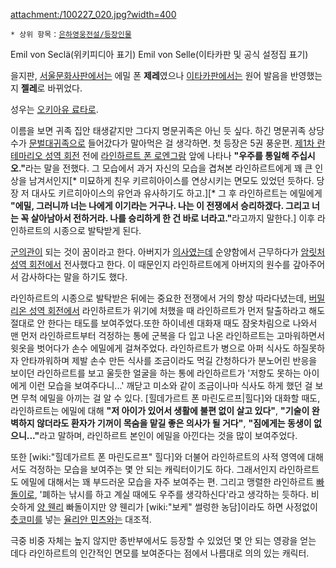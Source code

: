 attachment:/100227_020.jpg?width=400

 * 상위 항목：[[은하영웅전설/등장인물]]

Emil von Seclä(위키피디아 표기)
Emil von Selle(이타카판 및 공식 설정집 표기)

을지판, [[서울문화사]]판에서는 에밀 폰 '''제레'''였으나 [[이타카]]판에서는 원어 발음을 반영했는지 '''젤레'''로 바뀌었다.

성우는 [[오키아유 료타로]]. 

이름을 보면 귀족 집안 태생같지만 그다지 명문귀족은 아닌 듯 싶다. 하긴 명문귀족 상당수가 [[문벌대귀족]]으로 들어갔다가 말아먹은 걸 생각하면. 첫 등장은 5권 풍운편. [[제1차 란테마리오 성역 회전]] 전에 [[라인하르트 폰 로엔그람]] 앞에 나타나 '''"우주를 통일해 주십시오."'''라는 말을 전했다. 그 모습에서 과거 자신의 모습을 겹쳐본 라인하르트에게 꽤 큰 인상을 남겨서인지[* 미묘하게 친우 키르히아이스를 연상시키는 면모도 있었던 듯하다. 당장 저 대사도 키르히아이스의 유언과 유사하기도 하고.][* 그 후 라인하르트는 에밀에게 '''"에밀, 그러니까 너는 나에게 이기라는 거구나. 나는 이 전쟁에서 승리하겠다. 그리고 너는 꼭 살아남아서 전하거라. 나를 승리하게 한 건 바로 너라고."'''라고까지 말한다.] 이후 라인하르트의 시종으로 발탁받게 된다.

[[군의관]]이 되는 것이 꿈이라고 한다. 아버지가 [[의사]]였는데 순양함에서 근무하다가 [[암릿처 성역 회전]]에서 전사했다고 한다. 이 때문인지 라인하르트에게 아버지의 원수를 갚아주어서 감사하다는 말을 하기도 했다.  

라인하르트의 시종으로 발탁받은 뒤에는 중요한 전쟁에서 거의 항상 따라다녔는데, [[버밀리온 성역 회전]]에서 라인하르트가 위기에 처했을 때 라인하르트가 먼저 탈출하라고 해도 절대로 안 한다는 태도를 보여주었다.또한 하이네센 대화재 때도 잠옷차림으로 나와서 맨 먼저 라인하르트부터 걱정하는 통에 군복을 다 입고 나온 라인하르트는 고마워하면서 윗옷을 벗어다가 손수 에밀에게 걸쳐주었다. 라인하르트가 병으로 아퍼 식사도 하질못하자 안타까워하며 제발 손수 만든 식사를 조금이라도 먹길 간청하다가 분노어린 반응을 보이던 라인하르트를 보고 울듯한 얼굴을 하는 통에 라인하르트가 '저항도 못하는 아이에게 이런 모습을 보여주다니...' 깨닫고 미소와 같이 조금이나마 식사도 하게 했던 걸 보면 무척 에밀을 아끼는 걸 알 수 있다. [힐데가르트 폰 마린도르프|힐다]와 대화할 때도, 라인하르트는 에밀에 대해 '''"저 아이가 있어서 생활에 불편 없이 살고 있다"''', '''"기술이 완벽하지 않더라도 환자가 기꺼이 목숨을 맡길 좋은 의사가 될 거다"''', '''"짐에게는 동생이 없으니..."'''라고 말하며, 라인하르트 본인이 에밀을 아낀다는 것을 많이 보여주었다. 

또한 [wiki:"힐데가르트 폰 마린도르프" 힐다]와 더불어 라인하르트의 사적 영역에 대해서도 걱정하는 모습을 보여주는 몇 안 되는 캐릭터이기도 하다. 그래서인지 라인하르트도 에밀에 대해서는 꽤 부드러운 모습을 자주 보여주는 편. 그리고 맹렬한 라인하르트 [[빠돌이]]로, '폐하는 낚시를 하고 계실 때에도 우주를 생각하신다'라고 생각하는 듯하다. 비슷하게 [[양 웬리]] 빠돌이지만 양 웬리가 [wiki:"보케" 썰렁한 농담]이라도 하면 사정없이 [[츳코미]]를 넣는 [[율리안 민츠]]와는 대조적.

극중 비중 자체는 높지 않지만 종반부에서도 등장할 수 있었던 몇 안 되는 영광을 얻는 데다 라인하르트의 인간적인 면모를 보여준다는 점에서 나름대로 의의 있는 캐릭터.
